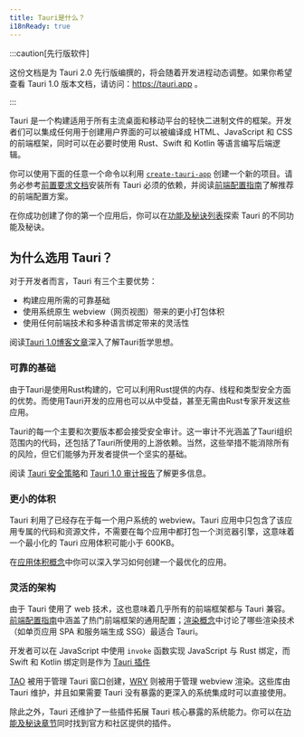 ```yaml
---
title: Tauri是什么？
i18nReady: true
---
```


:::caution[先行版软件]

这份文档是为 Tauri 2.0 先行版编撰的，将会随着开发进程动态调整。如果你希望查看 Tauri 1.0 版本文档，请访问：https://tauri.app 。

:::

Tauri 是一个构建适用于所有主流桌面和移动平台的轻快二进制文件的框架。开发者们可以集成任何用于创建用户界面的可以被编译成 HTML、JavaScript 和 CSS 的前端框架，同时可以在必要时使用 Rust、Swift 和 Kotlin 等语言编写后端逻辑。

你可以使用下面的任意一个命令以利用 [`create-tauri-app`](https://github.com/tauri-apps/create-tauri-app) 创建一个新的项目。请务必参考[前置要求文档](/zh-cn/guides/prerequisites/)安装所有 Tauri 必须的依赖，并阅读[前端配置指南](/zh-cn/guides/frontend/)了解推荐的前端配置方案。


<Cta />

在你成功创建了你的第一个应用后，你可以在[功能及秘诀列表](/zh-cn/features/)探索 Tauri 的不同功能及秘诀。

## 为什么选用 Tauri？

对于开发者而言，Tauri 有三个主要优势：

- 构建应用所需的可靠基础
- 使用系统原生 webview（网页视图）带来的更小打包体积
- 使用任何前端技术和多种语言绑定带来的灵活性

阅读[Tauri 1.0博客文章](/blog/tauri-1-0)深入了解Tauri哲学思想。

### 可靠的基础

由于Tauri是使用Rust构建的，它可以利用Rust提供的内存、线程和类型安全方面的优势。而使用Tauri开发的应用也可以从中受益，甚至无需由Rust专家开发这些应用。

Tauri的每一个主要和次要版本都会接受安全审计。这一审计不光涵盖了Tauri组织范围内的代码，还包括了Tauri所使用的上游依赖。当然，这些举措不能消除所有的风险，但它们能够为开发者提供一个坚实的基础。

阅读 [Tauri 安全策略](https://github.com/tauri-apps/tauri/security/policy)和 [Tauri 1.0 审计报告](https://github.com/tauri-apps/tauri/blob/dev/audits/Radically_Open_Security-v1-report.pdf)了解更多信息。

### 更小的体积

Tauri 利用了已经存在于每一个用户系统的 webview。Tauri 应用中只包含了该应用专属的代码和资源文件，不需要在每个应用中都打包一个浏览器引擎，这意味着一个最小化的 Tauri 应用体积可能小于 600KB。

在[应用体积概念](/concepts/size)中你可以深入学习如何创建一个最优化的应用。

### 灵活的架构

由于 Tauri 使用了 web 技术，这也意味着几乎所有的前端框架都与 Tauri 兼容。[前端配置指南](/zh-cn/guides/frontend/)中涵盖了热门前端框架的通用配置；[渲染概念](/concepts/rendering)中讨论了哪些渲染技术（如单页应用 SPA 和服务端生成 SSG）最适合 Tauri。

开发者可以在 JavaScript 中使用 `invoke` 函数实现 JavaScript 与 Rust 绑定，而 Swift 和 Kotlin 绑定则是作为 [Tauri 插件](/zh-cn/guides/plugins/)

[TAO](https://github.com/tauri-apps/tao) 被用于管理 Tauri 窗口创建，[WRY](https://github.com/tauri-apps/wry) 则被用于管理 webview 渲染。这些库由 Tauri 维护，并且如果需要 Tauri 没有暴露的更深入的系统集成时可以直接使用。

除此之外，Tauri 还维护了一些插件拓展 Tauri 核心暴露的系统能力。你可以在[功能及秘诀章节](/zh-cn/features)同时找到官方和社区提供的插件。